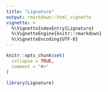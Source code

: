```yaml
---
title: "Lignature"
output: rmarkdown::html_vignette
vignette: >
  %\VignetteIndexEntry{Lignature}
  %\VignetteEngine{knitr::rmarkdown}
  %\VignetteEncoding{UTF-8}
---
```


```r
knitr::opts_chunk$set(
  collapse = TRUE,
  comment = "#>"
)
```

```r
library(Lignature)
```
